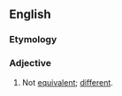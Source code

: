 ==English==

===Etymology===
{{prefix|en|non|equivalent}}

===Adjective===
{{en-adj|-}}

# Not [[equivalent]]; [[different]].